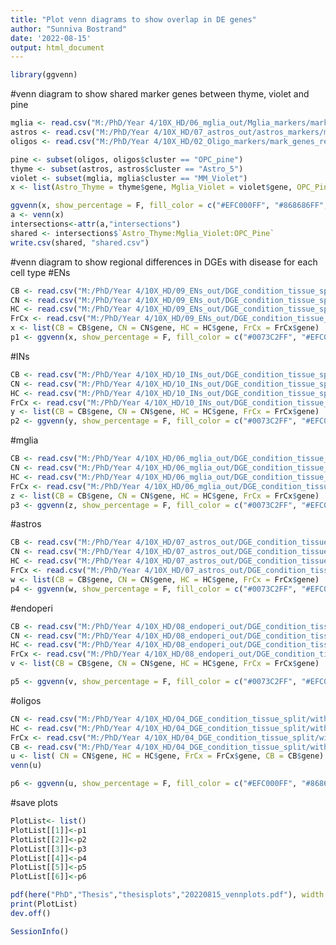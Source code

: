 ---
title: "Plot venn diagrams to show overlap in DE genes"
author: "Sunniva Bostrand"
date: '2022-08-15'
output: html_document
---

```{r}
library(ggvenn)
```

#venn diagram to show shared marker genes between thyme, violet and pine
```{r}
mglia <- read.csv("M:/PhD/Year 4/10X_HD/06_mglia_out/Mglia_markers/mark_genes_res05/fil_markmm_clusters_named.csv")
astros <- read.csv("M:/PhD/Year 4/10X_HD/07_astros_out/astros_markers/mark_genes_res05/fil_markas_clusters_named.csv")
oligos <- read.csv("M:/PhD/Year 4/10X_HD/02_Oligo_markers/mark_genes_res05/fil_markol_clusters_named.csv")

pine <- subset(oligos, oligos$cluster == "OPC_pine")
thyme <- subset(astros, astros$cluster == "Astro_5")
violet <- subset(mglia, mglia$cluster == "MM_Violet")
x <- list(Astro_Thyme = thyme$gene, Mglia_Violet = violet$gene, OPC_Pine = pine$gene)

ggvenn(x, show_percentage = F, fill_color = c("#EFC000FF", "#868686FF", "#CD534CFF"), stroke_size = 0.5, set_name_size = 8, text_size = 9)
a <- venn(x)
intersections<-attr(a,"intersections")
shared <- intersections$`Astro_Thyme:Mglia_Violet:OPC_Pine`
write.csv(shared, "shared.csv")
```

#venn diagram to show regional differences in DGEs with disease for each cell type 
#ENs
```{r}
CB <- read.csv("M:/PhD/Year 4/10X_HD/09_ENs_out/DGE_condition_tissue_split/within_cluster/condition/DE_condition_ENs_CB.csv")
CN <- read.csv("M:/PhD/Year 4/10X_HD/09_ENs_out/DGE_condition_tissue_split/within_cluster/condition/DE_condition_ENs_CN.csv")
HC <- read.csv("M:/PhD/Year 4/10X_HD/09_ENs_out/DGE_condition_tissue_split/within_cluster/condition/DE_condition_ENs_HC.csv")
FrCx <- read.csv("M:/PhD/Year 4/10X_HD/09_ENs_out/DGE_condition_tissue_split/within_cluster/condition/DE_condition_ENs_FrCx.csv")
x <- list(CB = CB$gene, CN = CN$gene, HC = HC$gene, FrCx = FrCx$gene)
p1 <- ggvenn(x, show_percentage = F, fill_color = c("#0073C2FF", "#EFC000FF", "#868686FF", "#CD534CFF"), stroke_size = 0.5, set_name_size = 8, text_size = 8)
```


#INs
```{r}
CB <- read.csv("M:/PhD/Year 4/10X_HD/10_INs_out/DGE_condition_tissue_split/within_cluster/condition/DE_condition_INs_CB.csv")
CN <- read.csv("M:/PhD/Year 4/10X_HD/10_INs_out/DGE_condition_tissue_split/within_cluster/condition/DE_condition_INs_CN.csv")
HC <- read.csv("M:/PhD/Year 4/10X_HD/10_INs_out/DGE_condition_tissue_split/within_cluster/condition/DE_condition_INs_HC.csv")
FrCx <- read.csv("M:/PhD/Year 4/10X_HD/10_INs_out/DGE_condition_tissue_split/within_cluster/condition/DE_condition_INs_FrCx.csv")
y <- list(CB = CB$gene, CN = CN$gene, HC = HC$gene, FrCx = FrCx$gene)
p2 <- ggvenn(y, show_percentage = F, fill_color = c("#0073C2FF", "#EFC000FF", "#868686FF", "#CD534CFF"), stroke_size = 0.5, set_name_size = 8, text_size = 8)
```

#mglia
```{r}
CB <- read.csv("M:/PhD/Year 4/10X_HD/06_mglia_out/DGE_condition_tissue_split/within_cluster/condition/DE_condition_Mglia_CB.csv")
CN <- read.csv("M:/PhD/Year 4/10X_HD/06_mglia_out/DGE_condition_tissue_split/within_cluster/condition/DE_condition_Mglia_CN.csv")
HC <- read.csv("M:/PhD/Year 4/10X_HD/06_mglia_out/DGE_condition_tissue_split/within_cluster/condition/DE_condition_Mglia_HC.csv")
FrCx <- read.csv("M:/PhD/Year 4/10X_HD/06_mglia_out/DGE_condition_tissue_split/within_cluster/condition/DE_condition_Mglia_FrCx.csv")
z <- list(CB = CB$gene, CN = CN$gene, HC = HC$gene, FrCx = FrCx$gene)
p3 <- ggvenn(z, show_percentage = F, fill_color = c("#0073C2FF", "#EFC000FF", "#868686FF", "#CD534CFF"), stroke_size = 0.5, set_name_size = 8, text_size = 8)
```

#astros
```{r}
CB <- read.csv("M:/PhD/Year 4/10X_HD/07_astros_out/DGE_condition_tissue_split/within_cluster/condition/DE_condition_astros_CB.csv")
CN <- read.csv("M:/PhD/Year 4/10X_HD/07_astros_out/DGE_condition_tissue_split/within_cluster/condition/DE_condition_astros_CN.csv")
HC <- read.csv("M:/PhD/Year 4/10X_HD/07_astros_out/DGE_condition_tissue_split/within_cluster/condition/DE_condition_astros_HC.csv")
FrCx <- read.csv("M:/PhD/Year 4/10X_HD/07_astros_out/DGE_condition_tissue_split/within_cluster/condition/DE_condition_astros_FrCx.csv")
w <- list(CB = CB$gene, CN = CN$gene, HC = HC$gene, FrCx = FrCx$gene)
p4 <- ggvenn(w, show_percentage = F, fill_color = c("#0073C2FF", "#EFC000FF", "#868686FF", "#CD534CFF"), stroke_size = 0.5, set_name_size = 8, text_size = 8)
```

#endoperi
```{r}
CB <- read.csv("M:/PhD/Year 4/10X_HD/08_endoperi_out/DGE_condition_tissue_split/within_cluster/condition/DE_condition_endoperi_CB.csv")
CN <- read.csv("M:/PhD/Year 4/10X_HD/08_endoperi_out/DGE_condition_tissue_split/within_cluster/condition/DE_condition_endoperi_CN.csv")
HC <- read.csv("M:/PhD/Year 4/10X_HD/08_endoperi_out/DGE_condition_tissue_split/within_cluster/condition/DE_condition_endoperi_HC.csv")
FrCx <- read.csv("M:/PhD/Year 4/10X_HD/08_endoperi_out/DGE_condition_tissue_split/within_cluster/condition/DE_condition_endoperi_FrCx.csv")
v <- list(CB = CB$gene, CN = CN$gene, HC = HC$gene, FrCx = FrCx$gene)

p5 <- ggvenn(v, show_percentage = F, fill_color = c("#0073C2FF", "#EFC000FF", "#868686FF", "#CD534CFF"), stroke_size = 0.5, set_name_size = 8, text_size = 8)
```

#oligos
```{r}
CN <- read.csv("M:/PhD/Year 4/10X_HD/04_DGE_condition_tissue_split/within_cluster/condition/DE_condition_Oligos_CN.csv")
HC <- read.csv("M:/PhD/Year 4/10X_HD/04_DGE_condition_tissue_split/within_cluster/condition/DE_condition_Oligos_HC.csv")
FrCx <- read.csv("M:/PhD/Year 4/10X_HD/04_DGE_condition_tissue_split/within_cluster/condition/DE_condition_Oligos_FrCx.csv")
CB <- read.csv("M:/PhD/Year 4/10X_HD/04_DGE_condition_tissue_split/within_cluster/condition/DE_condition_Oligos_CB.csv")
u <- list( CN = CN$gene, HC = HC$gene, FrCx = FrCx$gene, CB = CB$gene)
venn(u)

p6 <- ggvenn(u, show_percentage = F, fill_color = c("#EFC000FF", "#868686FF", "#CD534CFF"), stroke_size = 0.5, set_name_size = 8, text_size = 8)

```

#save plots 
```{r}
PlotList<- list()
PlotList[[1]]<-p1
PlotList[[2]]<-p2
PlotList[[3]]<-p3
PlotList[[4]]<-p4
PlotList[[5]]<-p5
PlotList[[6]]<-p6

pdf(here("PhD","Thesis","thesisplots","20220815_vennplots.pdf"), width = 7, height = 6)
print(PlotList)
dev.off()
```

```{r}
SessionInfo()
```
